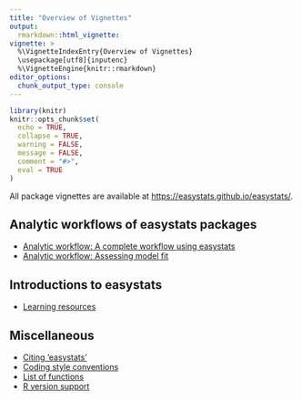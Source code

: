 ---
title: "Overview of Vignettes"
output:
  rmarkdown::html_vignette:
vignette: >
  %\VignetteIndexEntry{Overview of Vignettes}
  \usepackage[utf8]{inputenc}
  %\VignetteEngine{knitr::rmarkdown}
editor_options:
  chunk_output_type: console
---

```{r message=FALSE, warning=FALSE, include=FALSE}
library(knitr)
knitr::opts_chunk$set(
  echo = TRUE,
  collapse = TRUE,
  warning = FALSE,
  message = FALSE,
  comment = "#>",
  eval = TRUE
)
```

All package vignettes are available at [https://easystats.github.io/easystats/](https://easystats.github.io/easystats/).

## Analytic workflows of easystats packages

* [Analytic workflow: A complete workflow using easystats](https://easystats.github.io/easystats/articles/workflow_easystats.html)
* [Analytic workflow: Assessing model fit](https://easystats.github.io/easystats/articles/workflow_performance.html)

## Introductions to easystats

* [Learning resources](https://easystats.github.io/easystats/articles/resources.html)

## Miscellaneous

* [Citing 'easystats'](https://easystats.github.io/easystats/articles/citation.html)
* [Coding style conventions](https://easystats.github.io/easystats/articles/conventions.html)
* [List of functions](https://easystats.github.io/easystats/articles/list_of_functions.html)
* [R version support](https://easystats.github.io/easystats/articles/version_policy.html)
